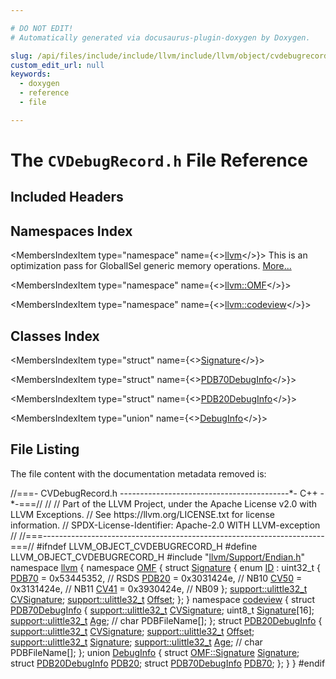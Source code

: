 ```yaml
---

# DO NOT EDIT!
# Automatically generated via docusaurus-plugin-doxygen by Doxygen.

slug: /api/files/include/include/llvm/include/llvm/object/cvdebugrecord-h
custom_edit_url: null
keywords:
  - doxygen
  - reference
  - file

---
```





# The `CVDebugRecord.h` File Reference

<DoxygenPage pluginConfig={pluginConfig}>



## Included Headers

<IncludesList>
<IncludesListItem
  filePath="llvm/Support/Endian.h"
  permalink="/docs/api/files/include/include/llvm/include/llvm/support/endian-h"
  isLocal="true" />
</IncludesList>

## Namespaces Index

<MembersIndex>

<MembersIndexItem
  type="namespace"
  name={<><a href="/docs/api/namespaces/llvm">llvm</a></>}>
This is an optimization pass for GlobalISel generic memory operations. <a href="/docs/api/namespaces/llvm/#details">More...</a>
</MembersIndexItem>

<MembersIndexItem
  type="namespace"
  name={<><a href="/docs/api/namespaces/llvm/omf">llvm::OMF</a></>}>
</MembersIndexItem>

<MembersIndexItem
  type="namespace"
  name={<><a href="/docs/api/namespaces/llvm/codeview">llvm::codeview</a></>}>
</MembersIndexItem>

</MembersIndex>

## Classes Index

<MembersIndex>

<MembersIndexItem
  type="struct"
  name={<><a href="/docs/api/structs/llvm/omf/signature">Signature</a></>}>
</MembersIndexItem>

<MembersIndexItem
  type="struct"
  name={<><a href="/docs/api/structs/llvm/codeview/pdb70debuginfo">PDB70DebugInfo</a></>}>
</MembersIndexItem>

<MembersIndexItem
  type="struct"
  name={<><a href="/docs/api/structs/llvm/codeview/pdb20debuginfo">PDB20DebugInfo</a></>}>
</MembersIndexItem>

<MembersIndexItem
  type="union"
  name={<><a href="/docs/api/unions/llvm/codeview/debuginfo">DebugInfo</a></>}>
</MembersIndexItem>

</MembersIndex>


## File Listing

The file content with the documentation metadata removed is:

<ProgramListing>

<Link id="l00001" /><CodeLine lineNumber="1"><span class="doxyHighlightComment">//===- CVDebugRecord.h ------------------------------------------&#42;- C++ -&#42;-===//</span></CodeLine>
<Link id="l00002" /><CodeLine lineNumber="2"><span class="doxyHighlightComment">//</span></CodeLine>
<Link id="l00003" /><CodeLine lineNumber="3"><span class="doxyHighlightComment">// Part of the LLVM Project, under the Apache License v2.0 with LLVM Exceptions.</span></CodeLine>
<Link id="l00004" /><CodeLine lineNumber="4"><span class="doxyHighlightComment">// See https://llvm.org/LICENSE.txt for license information.</span></CodeLine>
<Link id="l00005" /><CodeLine lineNumber="5"><span class="doxyHighlightComment">// SPDX-License-Identifier: Apache-2.0 WITH LLVM-exception</span></CodeLine>
<Link id="l00006" /><CodeLine lineNumber="6"><span class="doxyHighlightComment">//</span></CodeLine>
<Link id="l00007" /><CodeLine lineNumber="7"><span class="doxyHighlightComment">//===----------------------------------------------------------------------===//</span></CodeLine>
<Link id="l00008" /><CodeLine lineNumber="8"></CodeLine>
<Link id="l00009" /><CodeLine lineNumber="9"><span class="doxyHighlightPreprocessor">#ifndef LLVM&#95;OBJECT&#95;CVDEBUGRECORD&#95;H</span></CodeLine>
<Link id="l00010" /><CodeLine lineNumber="10"><span class="doxyHighlightPreprocessor">#define LLVM&#95;OBJECT&#95;CVDEBUGRECORD&#95;H</span></CodeLine>
<Link id="l00011" /><CodeLine lineNumber="11"></CodeLine>
<Link id="l00012" /><CodeLine lineNumber="12"><span class="doxyHighlightPreprocessor">#include &quot;<a href="/docs/api/files/include/include/llvm/include/llvm/support/endian-h">llvm/Support/Endian.h</a>&quot;</span></CodeLine>
<Link id="l00013" /><CodeLine lineNumber="13"></CodeLine>
<Link id="l00014" /><CodeLine lineNumber="14"><span class="doxyHighlightKeyword">namespace </span><span class="doxyHighlight"><a href="/docs/api/namespaces/llvm">llvm</a> &#123;</span></CodeLine>
<Link id="l00015" /><CodeLine lineNumber="15" lineLink="/docs/api/namespaces/llvm/omf"><span class="doxyHighlightKeyword">namespace </span><span class="doxyHighlight"><a href="/docs/api/namespaces/llvm/omf">OMF</a> &#123;</span></CodeLine>
<Link id="l00016" /><CodeLine lineNumber="16" lineLink="/docs/api/structs/llvm/omf/signature"><span class="doxyHighlightKeyword">struct </span><span class="doxyHighlight"><a href="/docs/api/structs/llvm/omf/signature">Signature</a> &#123;</span></CodeLine>
<Link id="l00017" /><CodeLine lineNumber="17" lineLink="/docs/api/structs/llvm/omf/signature/#a762ecf3b150b2940a952afc331625c1d"><span class="doxyHighlight">  </span><span class="doxyHighlightKeyword">enum</span><span class="doxyHighlight"> <a href="/docs/api/structs/llvm/omf/signature/#a762ecf3b150b2940a952afc331625c1d">ID</a> : uint32&#95;t &#123;</span></CodeLine>
<Link id="l00018" /><CodeLine lineNumber="18" lineLink="/docs/api/structs/llvm/omf/signature/#a762ecf3b150b2940a952afc331625c1da5e6aae0789ad97cf1deabd5676c9b21a"><span class="doxyHighlight">    <a href="/docs/api/structs/llvm/omf/signature/#a762ecf3b150b2940a952afc331625c1da5e6aae0789ad97cf1deabd5676c9b21a">PDB70</a> = 0x53445352, </span><span class="doxyHighlightComment">// RSDS</span></CodeLine>
<Link id="l00019" /><CodeLine lineNumber="19" lineLink="/docs/api/structs/llvm/omf/signature/#a762ecf3b150b2940a952afc331625c1da470ae7933eb1c0aaa130dfaa57339243"><span class="doxyHighlight">    <a href="/docs/api/structs/llvm/omf/signature/#a762ecf3b150b2940a952afc331625c1da470ae7933eb1c0aaa130dfaa57339243">PDB20</a> = 0x3031424e, </span><span class="doxyHighlightComment">// NB10</span></CodeLine>
<Link id="l00020" /><CodeLine lineNumber="20" lineLink="/docs/api/structs/llvm/omf/signature/#a762ecf3b150b2940a952afc331625c1dae0367a2015a0d02bf839bee8fdd60c41"><span class="doxyHighlight">    <a href="/docs/api/structs/llvm/omf/signature/#a762ecf3b150b2940a952afc331625c1dae0367a2015a0d02bf839bee8fdd60c41">CV50</a> = 0x3131424e,  </span><span class="doxyHighlightComment">// NB11</span></CodeLine>
<Link id="l00021" /><CodeLine lineNumber="21" lineLink="/docs/api/structs/llvm/omf/signature/#a762ecf3b150b2940a952afc331625c1da2370512809594b1e973ab15b4ee78cfc"><span class="doxyHighlight">    <a href="/docs/api/structs/llvm/omf/signature/#a762ecf3b150b2940a952afc331625c1da2370512809594b1e973ab15b4ee78cfc">CV41</a> = 0x3930424e,  </span><span class="doxyHighlightComment">// NB09</span></CodeLine>
<Link id="l00022" /><CodeLine lineNumber="22"><span class="doxyHighlight">  &#125;;</span></CodeLine>
<Link id="l00023" /><CodeLine lineNumber="23"></CodeLine>
<Link id="l00024" /><CodeLine lineNumber="24" lineLink="/docs/api/structs/llvm/omf/signature/#a91e4cc920bb770da8881b556cfead9de"><span class="doxyHighlight">  <a href="/docs/api/namespaces/llvm/support/#a206b37274fa3e908017da357d12724d1">support::ulittle32&#95;t</a> <a href="/docs/api/structs/llvm/omf/signature/#a91e4cc920bb770da8881b556cfead9de">CVSignature</a>;</span></CodeLine>
<Link id="l00025" /><CodeLine lineNumber="25" lineLink="/docs/api/structs/llvm/omf/signature/#aa05ee6cba86f0006ec593a2ede1f2480"><span class="doxyHighlight">  <a href="/docs/api/namespaces/llvm/support/#a206b37274fa3e908017da357d12724d1">support::ulittle32&#95;t</a> <a href="/docs/api/structs/llvm/omf/signature/#aa05ee6cba86f0006ec593a2ede1f2480">Offset</a>;</span></CodeLine>
<Link id="l00026" /><CodeLine lineNumber="26"><span class="doxyHighlight">&#125;;</span></CodeLine>
<Link id="l00027" /><CodeLine lineNumber="27"><span class="doxyHighlight">&#125;</span></CodeLine>
<Link id="l00028" /><CodeLine lineNumber="28"></CodeLine>
<Link id="l00029" /><CodeLine lineNumber="29"><span class="doxyHighlightKeyword">namespace </span><span class="doxyHighlight"><a href="/docs/api/namespaces/llvm/codeview">codeview</a> &#123;</span></CodeLine>
<Link id="l00030" /><CodeLine lineNumber="30" lineLink="/docs/api/structs/llvm/codeview/pdb70debuginfo"><span class="doxyHighlightKeyword">struct </span><span class="doxyHighlight"><a href="/docs/api/structs/llvm/codeview/pdb70debuginfo">PDB70DebugInfo</a> &#123;</span></CodeLine>
<Link id="l00031" /><CodeLine lineNumber="31" lineLink="/docs/api/structs/llvm/codeview/pdb70debuginfo/#ac696747d874e1663dd9b5c989fbcceed"><span class="doxyHighlight">  <a href="/docs/api/namespaces/llvm/support/#a206b37274fa3e908017da357d12724d1">support::ulittle32&#95;t</a> <a href="/docs/api/structs/llvm/codeview/pdb70debuginfo/#ac696747d874e1663dd9b5c989fbcceed">CVSignature</a>;</span></CodeLine>
<Link id="l00032" /><CodeLine lineNumber="32" lineLink="/docs/api/structs/llvm/codeview/pdb70debuginfo/#a975aa94b6f392d63665341bd060968a4"><span class="doxyHighlight">  uint8&#95;t <a href="/docs/api/structs/llvm/codeview/pdb70debuginfo/#a975aa94b6f392d63665341bd060968a4">Signature</a>&#91;16&#93;;</span></CodeLine>
<Link id="l00033" /><CodeLine lineNumber="33" lineLink="/docs/api/structs/llvm/codeview/pdb70debuginfo/#a826623f0ea460f4ed01c91cb872d8541"><span class="doxyHighlight">  <a href="/docs/api/namespaces/llvm/support/#a206b37274fa3e908017da357d12724d1">support::ulittle32&#95;t</a> <a href="/docs/api/structs/llvm/codeview/pdb70debuginfo/#a826623f0ea460f4ed01c91cb872d8541">Age</a>;</span></CodeLine>
<Link id="l00034" /><CodeLine lineNumber="34"><span class="doxyHighlight">  </span><span class="doxyHighlightComment">// char PDBFileName&#91;&#93;;</span></CodeLine>
<Link id="l00035" /><CodeLine lineNumber="35"><span class="doxyHighlight">&#125;;</span></CodeLine>
<Link id="l00036" /><CodeLine lineNumber="36"></CodeLine>
<Link id="l00037" /><CodeLine lineNumber="37" lineLink="/docs/api/structs/llvm/codeview/pdb20debuginfo"><span class="doxyHighlightKeyword">struct </span><span class="doxyHighlight"><a href="/docs/api/structs/llvm/codeview/pdb20debuginfo">PDB20DebugInfo</a> &#123;</span></CodeLine>
<Link id="l00038" /><CodeLine lineNumber="38" lineLink="/docs/api/structs/llvm/codeview/pdb20debuginfo/#abf0628ef98249c29e8b6e4534024e0c4"><span class="doxyHighlight">  <a href="/docs/api/namespaces/llvm/support/#a206b37274fa3e908017da357d12724d1">support::ulittle32&#95;t</a> <a href="/docs/api/structs/llvm/codeview/pdb20debuginfo/#abf0628ef98249c29e8b6e4534024e0c4">CVSignature</a>;</span></CodeLine>
<Link id="l00039" /><CodeLine lineNumber="39" lineLink="/docs/api/structs/llvm/codeview/pdb20debuginfo/#ab867179d0e6f871fe64e821723f49005"><span class="doxyHighlight">  <a href="/docs/api/namespaces/llvm/support/#a206b37274fa3e908017da357d12724d1">support::ulittle32&#95;t</a> <a href="/docs/api/structs/llvm/codeview/pdb20debuginfo/#ab867179d0e6f871fe64e821723f49005">Offset</a>;</span></CodeLine>
<Link id="l00040" /><CodeLine lineNumber="40" lineLink="/docs/api/structs/llvm/codeview/pdb20debuginfo/#a2f92756168fc90e6952bc9a5709c75f5"><span class="doxyHighlight">  <a href="/docs/api/namespaces/llvm/support/#a206b37274fa3e908017da357d12724d1">support::ulittle32&#95;t</a> <a href="/docs/api/structs/llvm/codeview/pdb20debuginfo/#a2f92756168fc90e6952bc9a5709c75f5">Signature</a>;</span></CodeLine>
<Link id="l00041" /><CodeLine lineNumber="41" lineLink="/docs/api/structs/llvm/codeview/pdb20debuginfo/#aa231b4b306066e3857612b5bc1ff52a1"><span class="doxyHighlight">  <a href="/docs/api/namespaces/llvm/support/#a206b37274fa3e908017da357d12724d1">support::ulittle32&#95;t</a> <a href="/docs/api/structs/llvm/codeview/pdb20debuginfo/#aa231b4b306066e3857612b5bc1ff52a1">Age</a>;</span></CodeLine>
<Link id="l00042" /><CodeLine lineNumber="42"><span class="doxyHighlight">  </span><span class="doxyHighlightComment">// char PDBFileName&#91;&#93;;</span></CodeLine>
<Link id="l00043" /><CodeLine lineNumber="43"><span class="doxyHighlight">&#125;;</span></CodeLine>
<Link id="l00044" /><CodeLine lineNumber="44"></CodeLine>
<Link id="l00045" /><CodeLine lineNumber="45" lineLink="/docs/api/unions/llvm/codeview/debuginfo"><span class="doxyHighlightKeyword">union </span><span class="doxyHighlight"><a href="/docs/api/unions/llvm/codeview/debuginfo">DebugInfo</a> &#123;</span></CodeLine>
<Link id="l00046" /><CodeLine lineNumber="46" lineLink="/docs/api/unions/llvm/codeview/debuginfo/#a906cab3e9dfdef6b774cdf6c5b4fb87e"><span class="doxyHighlight">  </span><span class="doxyHighlightKeyword">struct </span><span class="doxyHighlight"><a href="/docs/api/structs/llvm/omf/signature">OMF::Signature</a> <a href="/docs/api/unions/llvm/codeview/debuginfo/#a906cab3e9dfdef6b774cdf6c5b4fb87e">Signature</a>;</span></CodeLine>
<Link id="l00047" /><CodeLine lineNumber="47" lineLink="/docs/api/unions/llvm/codeview/debuginfo/#a0e2dd0492bf2889780b88215feaf243f"><span class="doxyHighlight">  </span><span class="doxyHighlightKeyword">struct </span><span class="doxyHighlight"><a href="/docs/api/structs/llvm/codeview/pdb20debuginfo">PDB20DebugInfo</a> <a href="/docs/api/unions/llvm/codeview/debuginfo/#a0e2dd0492bf2889780b88215feaf243f">PDB20</a>;</span></CodeLine>
<Link id="l00048" /><CodeLine lineNumber="48" lineLink="/docs/api/unions/llvm/codeview/debuginfo/#a44a8beeb9e383d878161aef4d8d5f72f"><span class="doxyHighlight">  </span><span class="doxyHighlightKeyword">struct </span><span class="doxyHighlight"><a href="/docs/api/structs/llvm/codeview/pdb70debuginfo">PDB70DebugInfo</a> <a href="/docs/api/unions/llvm/codeview/debuginfo/#a44a8beeb9e383d878161aef4d8d5f72f">PDB70</a>;</span></CodeLine>
<Link id="l00049" /><CodeLine lineNumber="49"><span class="doxyHighlight">&#125;;</span></CodeLine>
<Link id="l00050" /><CodeLine lineNumber="50"><span class="doxyHighlight">&#125;</span></CodeLine>
<Link id="l00051" /><CodeLine lineNumber="51"><span class="doxyHighlight">&#125;</span></CodeLine>
<Link id="l00052" /><CodeLine lineNumber="52"></CodeLine>
<Link id="l00053" /><CodeLine lineNumber="53"><span class="doxyHighlightPreprocessor">#endif</span></CodeLine>
<Link id="l00054" /><CodeLine lineNumber="54"></CodeLine>

</ProgramListing>


</DoxygenPage>

